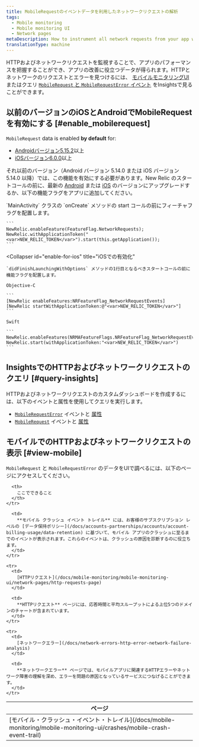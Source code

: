 ```yaml
---
title: MobileRequestのイベントデータを利用したネットワークリクエストの解析
tags:
  - Mobile monitoring
  - Mobile monitoring UI
  - Network pages
metaDescription: How to instrument all network requests from your app with Mobile monitoring for Android or iOS.
translationType: machine
---
```


HTTPおよびネットワークリクエストを監視することで、アプリのパフォーマンスを把握することができ、アプリの改善に役立つデータが得られます。HTTPとネットワークのリクエストとエラーを見つけるには、 [モバイルモニタリングUI](#view-mobile) またはクエリ [`MobileRequest` と `MobileRequestError` イベント](#query-insights) をInsightsで見ることができます。

## 以前のバージョンのiOSとAndroidでMobileRequestを有効にする [#enable_mobilerequest]

`MobileRequest` data is enabled **by default** for:

* [Androidバージョン5.15.2](/docs/release-notes/mobile-release-notes/android-release-notes/android-5152)以上
* [iOSバージョン6.0.0](/docs/release-notes/mobile-release-notes/ios-release-notes/ios-agent-600)以上

それ以前のバージョン（Android バージョン 5.14.0 または iOS バージョン 5.14.0 以降）では、この機能を有効にする必要があります。New Relic のスタートコールの前に、最新の [Android](/docs/mobile-monitoring/new-relic-mobile-android/install-configure/upgrade-new-relic-mobiles-android-sdk) または [iOS](/docs/mobile-monitoring/new-relic-mobile-ios/installation/upgrade-new-relic-mobiles-ios-sdk) のバージョンにアップグレードするか、以下の機能フラグをアプリに追加してください。

<CollapserGroup>
  <Collapser
    id="enable-for-android"
    title="Androidでの有効化"
  >
    `MainActivity` クラスの `onCreate` メソッドの start コールの前にフィーチャフラグを配置します。

    ```
    NewRelic.enableFeature(FeatureFlag.NetworkRequests);
    NewRelic.withApplicationToken("<var>NEW_RELIC_TOKEN</var>").start(this.getApplication());
    ```
  </Collapser>

  <Collapser
    id="enable-for-ios"
    title="iOSでの有効化"
  >
    `didFinishLaunchingWithOptions` メソッドの1行目となるべきスタートコールの前に機能フラグを配置します。

    Objective-C

    ```
    [NewRelic enableFeatures:NRFeatureFlag_NetworkRequestEvents]
    [NewRelic startWithApplicationToken:@"<var>NEW_RELIC_TOKEN</var>"]
    ```

    Swift

    ```
    NewRelic.enableFeatures(NRMAFeatureFlags.NRFeatureFlag_NetworkRequestEvents)
    NewRelic.start(withApplicationToken:"<var>NEW_RELIC_TOKEN</var>")
    ```
  </Collapser>
</CollapserGroup>

## InsightsでのHTTPおよびネットワークリクエストのクエリ [#query-insights]

HTTPおよびネットワークリクエストのカスタムダッシュボードを作成するには、以下のイベントと属性を使用してクエリを実行します。

* [`MobileRequestError`](/docs/insights/nrql-new-relic-query-language/nrql-examples/insights-query-examples-mobile#mobilerequesterror-examples) イベントと [属性](/docs/insights/insights-data-sources/default-data/mobile-events-attributes#mobilerequesterror-attributes)
* [`MobileRequest`](/docs/insights/nrql-new-relic-query-language/nrql-query-examples/insights-query-examples-new-relic-mobile#mobilerequest-examples) イベントと [属性](/docs/insights/insights-data-sources/default-data/mobile-events-attributes#mobilerequest-attributes)

## モバイルでのHTTPおよびネットワークリクエストの表示 [#view-mobile]

`MobileRequest` と `MobileRequestError` のデータをUIで調べるには、以下のページにアクセスしてください。

<table>
  <thead>
    <tr>
      <th style={{ width: "200px" }}>
        ページ
      </th>

      <th>
        ここでできること
      </th>
    </tr>
  </thead>

  <tbody>
    <tr>
      <td>
        [モバイル・クラッシュ・イベント・トレイル](/docs/mobile-monitoring/mobile-monitoring-ui/crashes/mobile-crash-event-trail)
      </td>

      <td>
        **モバイル クラッシュ イベント トレイル** には、お客様のサブスクリプション レベルの [データ保持ポリシー](/docs/accounts-partnerships/accounts/account-billing-usage/data-retention) に基づいて、モバイル アプリのクラッシュに至るまでのイベントが表示されます。これらのイベントは、クラッシュの原因を診断するのに役立ちます。
      </td>
    </tr>

    <tr>
      <td>
        [HTTPリクエスト](/docs/mobile-monitoring/mobile-monitoring-ui/network-pages/http-requests-page)
      </td>

      <td>
        **HTTPリクエスト** ページには、応答時間と平均スループットによる上位5つのドメインのチャートが含まれています。
      </td>
    </tr>

    <tr>
      <td>
        [ネットワークエラー](/docs/network-errors-http-error-network-failure-analysis)
      </td>

      <td>
        **ネットワークエラー** ページでは、モバイルアプリに関連するHTTPエラーやネットワーク障害の理解を深め、エラーを問題の原因となっているサービスにつなげることができます。
      </td>
    </tr>
  </tbody>
</table>